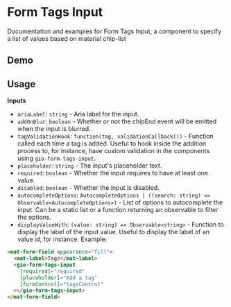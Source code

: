 
<Meta title="Components / Form Tags Input / README" />

# Form Tags Input

Documentation and examples for Form Tags Input, a component to specify a list of values based on material chip-list

## Demo

<Story id="components-form-tags-input--with-initial-value" />

## Usage

**Inputs**

- `ariaLabel`: `string` - Aria label for the input.
- `addOnBlur`: `boolean` - Whether or not the chipEnd event will be emitted when the input is blurred.
- `tagValidationHook`: `function(tag, validationCallback())` - Function called each time a tag is added. Useful to hook inside the addition process to, for instance, have custom validation in the components using `gio-form-tags-input`.
- `placeholder`: `string` - The input's placeholder text.
- `required`: `boolean` - Whether the input requires to have at least one value.
- `disabled`: `boolean` - Whether the input is disabled.
- `autocompleteOptions`: `AutocompleteOptions | ((search: string) => Observable<AutocompleteOptions>)` - List of options to autocomplete the input. Can be a static list or a function returning an observable to filter the options.
- `displayValueWith`: `(value: string) => Observable<string>` - Function to display the label of the input value. Useful to display the label of an value id, for instance.
Example:

```html
<mat-form-field appearance="fill">
  <mat-label>Tags</mat-label>
  <gio-form-tags-input
    [required]="required"
    [placeholder]="Add a tag"
    [formControl]="tagsControl"
  ></gio-form-tags-input>
</mat-form-field>
```
